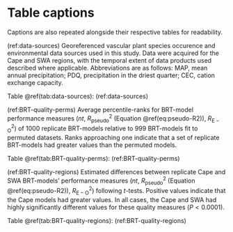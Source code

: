 # Table captions {-}

Captions are also repeated alongside their respective tables for readability.

(ref:data-sources) Georeferenced vascular plant species occurence and environmental data sources used in this study. Data were acquired for the Cape and SWA regions, with the temporal extent of data products used described where applicable. Abbreviations are as follows: MAP, mean annual precipitation; PDQ, precipitation in the driest quarter; CEC, cation exchange capacity.

Table \@ref(tab:data-sources): (ref:data-sources)

(ref:BRT-quality-perms) Average percentile-ranks for BRT-model performance measures ($nt$, $R_{\mathrm{pseudo}}^2$ (Equation \@ref(eq:pseudo-R2)), $R_{\mathrm{E-O}}^2$) of 1000 replicate BRT-models relative to 999 BRT-models fit to permuted datasets. Ranks approaching one indicate that a set of replicate BRT-models had greater values than the permuted models.

Table \@ref(tab:BRT-quality-perms): (ref:BRT-quality-perms)

(ref:BRT-quality-regions) Estimated differences between replicate Cape and SWA BRT-models' performance measures ($nt$, $R^2_{\mathrm{pseudo}}$ (Equation \@ref(eq:pseudo-R2)), $R^2_{\mathrm{E-O}}$) following $t$-tests. Positive values indicate that the Cape models had greater values. In all cases, the Cape and SWA had highly significantly different values for these quality measures ($P < 0.0001$).

Table \@ref(tab:BRT-quality-regions): (ref:BRT-quality-regions)
